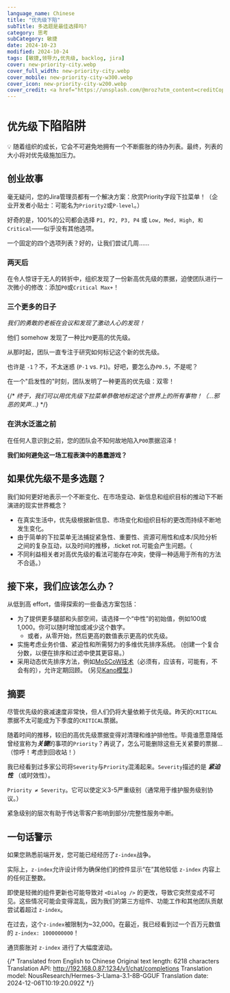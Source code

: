 ```yaml
---
language_name: Chinese
title: "优先级下陷"
subTitle: 多选题是最佳选择吗?
category: 思考
subCategory: 敏捷
date: 2024-10-23
modified: 2024-10-24
tags: [敏捷,领导力,优先级, backlog, jira]
cover: new-priority-city.webp
cover_full_width: new-priority-city.webp
cover_mobile: new-priority-city-w300.webp
cover_icon: new-priority-city-w200.webp
cover_credit: <a href="https://unsplash.com/@mroz?utm_content=creditCopyText&utm_medium=referral&utm_source=unsplash">Filip Mroz</a> 的照片，来自 <a href="https://unsplash.com/photos/photo-of-tram-beside-waiting-station-during-nighttime-023T4jyCRqA?utm_content=creditCopyText&utm_medium=referral&utm_source=unsplash">Unsplash</a>
---
```


# `优先级`下陷陷阱

<aside className="breakout">
💡 随着组织的成长，它会不可避免地拥有一个不断膨胀的待办列表。最终，列表的大小将对优先级施加压力。
</aside>

## 创业故事

毫无疑问，您的Jira管理员都有一个解决方案：欣赏Priority字段下拉菜单！（企业开发者小贴士：可能名为`Priority2`或`P-level`。）

好奇的是，100%的公司都会选择 `P1, P2, P3, P4` 或 `Low, Med, High, 和 Critical`——似乎没有其他选项。

一个固定的四个选项列表？好的，让我们尝试几周……

### 两天后

在令人惊讶于无人的转折中，组织发现了一份新高优先级的票据，迫使团队进行一次微小的修改：添加`P0`或`Critical Max+`！

### 三个更多的日子

*我们的勇敢的老板在会议和发现了激动人心的发现！*

他们 somehow 发现了一种比`P0`更高的优先级。

从那时起，团队一直专注于研究如何标记这个新的优先级。

也许是 `-1`？不，不太迷惑 (`P-1` vs. `P1`)。好吧，要怎么办`P0.5`，不是呢？

<p className="breakout">在一个"启发性的"时刻，团队发明了一种更高的优先级：双零！</p>

{/* *终于，我们可以用优先级下拉菜单恭敬地标定这个世界上的所有事物！（…邪恶的笑声…)* */}

### 在洪水泛滥之前

在任何人意识到之前，您的团队会不知何故地陷入`P00`票据沼泽！

<b>我们如何避免这一场工程表演中的愚蠢游戏？</b>

## 如果优先级不是多选题？

我们如何更好地表示一个不断变化、在市场变动、新信息和组织目标的推动下不断演进的现实世界概念？

- 在真实生活中，优先级根据新信息、市场变化和组织目标的更改而持续不断地发生变化。
- 由于简单的下拉菜单无法捕捉紧急性、重要性、资源可用性和成本/风险分析之间的复杂互动，以及时间的推移，.ticket rot.可能会产生问题。（
- 不同利益相关者对高优先级的看法可能存在冲突，使得一种适用于所有的方法不合适。）

## 接下来，我们应该怎么办？

从低到高 effort，值得探索的一些备选方案包括：

- 为了提供更多腿部和头部空间，请选择一个“中性”的初始值，例如100或1,000。你可以随时增加或减少这个数字。
    - 或者，从零开始，然后更高的数值表示更高的优先级。
- 实施考虑业务价值、紧迫性和所需努力的多维优先排序系统。 (创建一个复合分数，以便在排序和过滤中使其更容易。）
- 采用动态优先排序方法，例如[MoSCoW技术](https://en.wikipedia.org/wiki/MoSCoW\_method)（必须有，应该有，可能有，不会有的），允许定期回顾。 (另见[Kano模型](https://en.wikipedia.org/wiki/Kano\_model).)

## 摘要

尽管优先级的衰减速度非常快，但人们仍将大量依赖于优先级。昨天的`CRITICAL`票据不太可能成为下季度的`CRITICAL`票据。

随着时间的推移，较旧的高优先级票据变得对清理和维护排他性。毕竟谁愿意降低曾经宣称为***关键***的事项的`Priority`？再说了，怎么可能删除这些无关紧要的票据…（惊呼！考虑到回收站！）

我已经看到过多家公司将`Severity`与`Priority`混淆起来。`Severity`描述的是 ***紧迫性*** （或时效性）。

`Priority ≠ Severity`。它可以使定义3-5严重级别（通常用于维护服务级别协议。）

紧急级别的层次有助于传达零客户影响到部分/完整性服务中断。

## 一句话警示

如果您熟悉前端开发，您可能已经经历了`z-index`战争。

实际上，`z-index`允许设计师为确保他们的控件显示“在”其他较低 `z-index` 内容上的任何正整数。

即使是轻微的组件更新也可能导致对 `<Dialog />` 的更改，导致它突然变成不可见。这些情况可能会变得混乱，因为我们的第三方组件、功能工作和其他团队贡献尝试着超过 `z-index`。

在过去，这个`z-index`被限制为~32,000。在最近，我已经看到过一个百万元数值的 `z-index: 1000000000`！

通货膨胀对 `z-index` 进行了大幅度波动。


{/* Translated from English to Chinese
Original text length: 6218 characters
Translation API: http://192.168.0.87:1234/v1/chat/completions
Translation model: NousResearch/Hermes-3-Llama-3.1-8B-GGUF
Translation date: 2024-12-06T10:19:20.092Z */}


